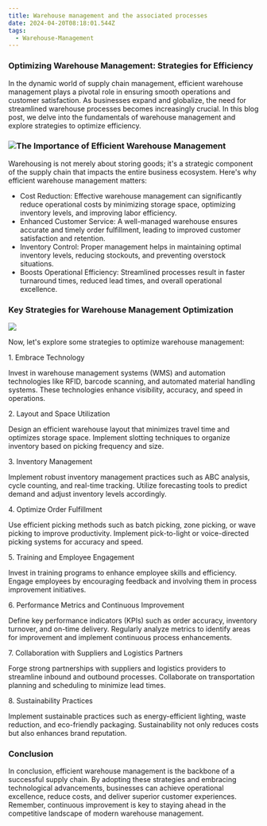 ```yaml
---
title: Warehouse management and the associated processes
date: 2024-04-20T08:18:01.544Z
tags:
  - Warehouse-Management
---
```


### Optimizing Warehouse Management: Strategies for Efficiency

In the dynamic world of supply chain management, efficient warehouse management plays a pivotal role in ensuring smooth operations and customer satisfaction. As businesses expand and globalize, the need for streamlined warehouse processes becomes increasingly crucial. In this blog post, we delve into the fundamentals of warehouse management and explore strategies to optimize efficiency.

### &#xA;![](/warehouse-cover.png)The Importance of Efficient Warehouse Management

Warehousing is not merely about storing goods; it's a strategic component of the supply chain that impacts the entire business ecosystem. Here's why efficient warehouse management matters:

* Cost Reduction: Effective warehouse management can significantly reduce operational costs by minimizing storage space, optimizing inventory levels, and improving labor efficiency.
* Enhanced Customer Service: A well-managed warehouse ensures accurate and timely order fulfillment, leading to improved customer satisfaction and retention.
* Inventory Control: Proper management helps in maintaining optimal inventory levels, reducing stockouts, and preventing overstock situations.
* Boosts Operational Efficiency: Streamlined processes result in faster turnaround times, reduced lead times, and overall operational excellence.

### Key Strategies for Warehouse Management Optimization

![](https://res.cloudinary.com/dhuk11prd/image/upload/v1694682818/tdflq1oednmngrnyjpv2.jpg)

Now, let's explore some strategies to optimize warehouse management:

1\. Embrace Technology

Invest in warehouse management systems (WMS) and automation technologies like RFID, barcode scanning, and automated material handling systems. These technologies enhance visibility, accuracy, and speed in operations.

2\. Layout and Space Utilization

Design an efficient warehouse layout that minimizes travel time and optimizes storage space. Implement slotting techniques to organize inventory based on picking frequency and size.

3\. Inventory Management

Implement robust inventory management practices such as ABC analysis, cycle counting, and real-time tracking. Utilize forecasting tools to predict demand and adjust inventory levels accordingly.

4\. Optimize Order Fulfillment

Use efficient picking methods such as batch picking, zone picking, or wave picking to improve productivity. Implement pick-to-light or voice-directed picking systems for accuracy and speed.

5\. Training and Employee Engagement

Invest in training programs to enhance employee skills and efficiency. Engage employees by encouraging feedback and involving them in process improvement initiatives.

6\. Performance Metrics and Continuous Improvement

Define key performance indicators (KPIs) such as order accuracy, inventory turnover, and on-time delivery. Regularly analyze metrics to identify areas for improvement and implement continuous process enhancements.

7\. Collaboration with Suppliers and Logistics Partners

Forge strong partnerships with suppliers and logistics providers to streamline inbound and outbound processes. Collaborate on transportation planning and scheduling to minimize lead times.

8\. Sustainability Practices

Implement sustainable practices such as energy-efficient lighting, waste reduction, and eco-friendly packaging. Sustainability not only reduces costs but also enhances brand reputation.

### &#xA;Conclusion

In conclusion, efficient warehouse management is the backbone of a successful supply chain. By adopting these strategies and embracing technological advancements, businesses can achieve operational excellence, reduce costs, and deliver superior customer experiences. Remember, continuous improvement is key to staying ahead in the competitive landscape of modern warehouse management.
